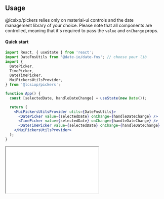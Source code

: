 
<PageMeta title="Usage" description="Simple usage example of @lcsixp/pickers" />

## Usage

@lcsixp/pickers relies only on material-ui controls and the date management library of your choice. Please note that all components are controlled, meaning that it's required to pass the `value` and `onChange` props.

<Ad />

#### Quick start

```jsx
import React, { useState } from 'react';
import DateFnsUtils from '@date-io/date-fns'; // choose your lib
import {
  DatePicker,
  TimePicker,
  DateTimePicker,
  MuiPickersUtilsProvider,
} from '@lcsixp/pickers';

function App() {
  const [selectedDate, handleDateChange] = useState(new Date());

  return (
    <MuiPickersUtilsProvider utils={DateFnsUtils}>
      <DatePicker value={selectedDate} onChange={handleDateChange} />
      <TimePicker value={selectedDate} onChange={handleDateChange} />
      <DateTimePicker value={selectedDate} onChange={handleDateChange} />
    </MuiPickersUtilsProvider>
  );
}
```

<NoSsr>
  <iframe
    title="codesandbox"
    src={`https://codesandbox.io/embed/${CODESANDBOX_EXAMPLE_ID}?hidenavigation=1&fontsize=14&view=preview`}
    style={{
      width: '100%',
      height: 650,
      border: 0,
      borderRadius: 4,
      overflow: 'hidden',
    }}
    sandbox="allow-modals allow-forms allow-popups allow-scripts allow-same-origin"
  />
</NoSsr>
